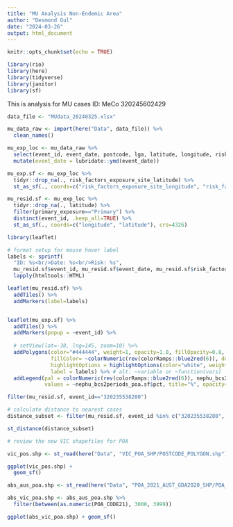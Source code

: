 ---
title: "MU Analysis Non-Endemic Area"
author: "Desmond Gul"
date: "2024-03-26"
output: html_document
---

```{r setup, include=FALSE}
knitr::opts_chunk$set(echo = TRUE)
```

```{r}
library(rio)
library(here)
library(tidyverse)
library(janitor)
library(sf)

```

This is analysis for MU cases ID: MeCo 320245602429

```{r}
data_file <- "MUdata_20240325.xlsx"

mu_data_raw <- import(here("Data", data_file)) %>% 
  clean_names()

mu_exp_loc <- mu_data_raw %>% 
  select(event_id, event_date, postcode, lga, latitude, longitude, risk_factor, primary_exposure, risk_factors_exposure_site_latitude, risk_factors_exposure_site_longitude) %>% 
  mutate(event_date = lubridate::ymd(event_date)) 
```

```{r}
mu_exp.sf <- mu_exp_loc %>% 
  tidyr::drop_na(., risk_factors_exposure_site_latitude) %>% 
  st_as_sf(., coords=c("risk_factors_exposure_site_longitude", "risk_factors_exposure_site_latitude"), crs=st_crs(4326))

mu_resid.sf <- mu_exp_loc %>% 
  tidyr::drop_na(., latitude) %>% 
  filter(primary_exposure=="Primary") %>% 
  distinct(event_id, .keep_all=TRUE) %>% 
  st_as_sf(., coords=c("longitude", "latitude"), crs=4326)

```

```{r}
library(leaflet)

# format setup for mouse hover label
labels <- sprintf(
  "ID: %s<br/>Date: %s<br/>Risk: %s", 
  mu_resid.sf$event_id, mu_resid.sf$event_date, mu_resid.sf$risk_factor) %>% 
  lapply(htmltools::HTML)

leaflet(mu_resid.sf) %>% 
  addTiles() %>% 
  addMarkers(label=labels)


leaflet(mu_exp.sf) %>% 
  addTiles() %>% 
  addMarkers(popup = ~event_id) %>% 
  
  # setView(lat=-38, lng=145, zoom=10) %>% 
  addPolygons(color="#444444", weight=1, opacity=1.0, fillOpacity=0.8, smoothFactor=0.5, 
              fillColor= ~colorNumeric(rev(colorRamps::blue2red(6)), domain=pct)(pct), 
              highlightOptions = highlightOptions(color="white", weight=2, bringToFront = TRUE), 
              label = labels) %>% # alt: ~variable or ~function(vars)
  addLegend(pal = colorNumeric(rev(colorRamps::blue2red(6)), nephu_bcs2periods_poa.sf$pct), 
            values = ~nephu_bcs2periods_poa.sf$pct, title="%", opacity=1, position="bottomright")

filter(mu_resid.sf, event_id=="320235538280")

# calculate distance to nearest cases
distance_subset <- filter(mu_resid.sf, event_id %in% c("320235538280", "320245602429", "320235539939", "320235556630")) 

st_distance(distance_subset)


```

```{r}
# review the new VIC shapefiles for POA

vic_pos.shp <- st_read(here("Data", "VIC_POA_SHP/POSTCODE_POLYGON.shp"))

ggplot(vic_pos.shp) + 
  geom_sf()

abs_aus_poa.shp <- st_read(here("Data", "POA_2021_AUST_GDA2020_SHP/POA_2021_AUST_GDA2020.shp"))

abs_vic_poa.shp <- abs_aus_poa.shp %>% 
  filter(between(as.numeric(POA_CODE21), 3000, 3999)) 

ggplot(abs_vic_poa.shp) + geom_sf()
```

